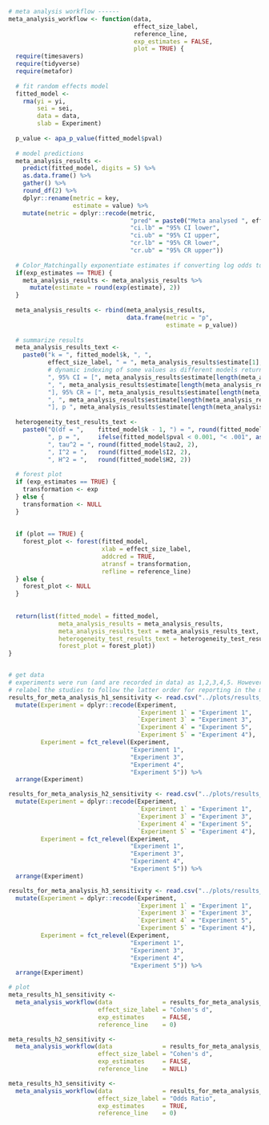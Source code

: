 ```r

# meta analysis workflow ------
meta_analysis_workflow <- function(data, 
                                   effect_size_label, 
                                   reference_line, 
                                   exp_estimates = FALSE,
                                   plot = TRUE) {
  require(timesavers)
  require(tidyverse)
  require(metafor)
  
  # fit random effects model 
  fitted_model <- 
    rma(yi = yi, 
        sei = sei,
        data = data,
        slab = Experiment)
  
  p_value <- apa_p_value(fitted_model$pval)
  
  # model predictions
  meta_analysis_results <-
    predict(fitted_model, digits = 5) %>%
    as.data.frame() %>%
    gather() %>%
    round_df(2) %>%
    dplyr::rename(metric = key,
                  estimate = value) %>%
    mutate(metric = dplyr::recode(metric,
                                  "pred" = paste0("Meta analysed ", effect_size_label),
                                  "ci.lb" = "95% CI lower",
                                  "ci.ub" = "95% CI upper",
                                  "cr.lb" = "95% CR lower",
                                  "cr.ub" = "95% CR upper"))
  
  # Color_Matchingally exponentiate estimates if converting log odds to odds ratios
  if(exp_estimates == TRUE) {
    meta_analysis_results <- meta_analysis_results %>%
      mutate(estimate = round(exp(estimate), 2))
  }
  
  meta_analysis_results <- rbind(meta_analysis_results,
                                 data.frame(metric = "p",
                                            estimate = p_value))
  
  # summarize results
  meta_analysis_results_text <- 
    paste0("k = ", fitted_model$k, ", ", 
           effect_size_label, " = ", meta_analysis_results$estimate[1],
           # dynamic indexing of some values as different models return variables in different locations, but relative location is reliable
           ", 95% CI = [", meta_analysis_results$estimate[length(meta_analysis_results$estimate)-4],  
           ", ", meta_analysis_results$estimate[length(meta_analysis_results$estimate)-3], 
           "], 95% CR = [", meta_analysis_results$estimate[length(meta_analysis_results$estimate)-2], 
           ", ", meta_analysis_results$estimate[length(meta_analysis_results$estimate)-1],
           "], p ", meta_analysis_results$estimate[length(meta_analysis_results$estimate)])
  
  heterogeneity_test_results_text <- 
    paste0("Q(df = ",    fitted_model$k - 1, ") = ", round(fitted_model$QE, 2), 
           ", p = ",     ifelse(fitted_model$pval < 0.001, "< .001", as.character(round(fitted_model$pval, 3))),
           ", tau^2 = ", round(fitted_model$tau2, 2), 
           ", I^2 = ",   round(fitted_model$I2, 2),
           ", H^2 = ",   round(fitted_model$H2, 2))
  
  # forest plot
  if (exp_estimates == TRUE) {
    transformation <- exp
  } else { 
    transformation <- NULL
  }
  
  
  if (plot == TRUE) {
    forest_plot <- forest(fitted_model,
                          xlab = effect_size_label,
                          addcred = TRUE,
                          atransf = transformation,
                          refline = reference_line)
  } else {
    forest_plot <- NULL
  }
  
  
  return(list(fitted_model = fitted_model, 
              meta_analysis_results = meta_analysis_results,
              meta_analysis_results_text = meta_analysis_results_text,
              heterogeneity_test_results_text = heterogeneity_test_results_text,
              forest_plot = forest_plot))
}


# get data
# experiments were run (and are recorded in data) as 1,2,3,4,5. However, they are reported in the manuscript as 1,2,3,5,4. 
# relabel the studies to follow the latter order for reporting in the manuscript
results_for_meta_analysis_h1_sensitivity <- read.csv("../plots/results_for_meta_analysis_h1_sensitivity.csv") %>%
  mutate(Experiment = dplyr::recode(Experiment, 
                                    `Experiment 1` = "Experiment 1",
                                    `Experiment 3` = "Experiment 3",
                                    `Experiment 4` = "Experiment 5",
                                    `Experiment 5` = "Experiment 4"),
         Experiment = fct_relevel(Experiment, 
                                  "Experiment 1",
                                  "Experiment 3",
                                  "Experiment 4",
                                  "Experiment 5")) %>%
  arrange(Experiment)

results_for_meta_analysis_h2_sensitivity <- read.csv("../plots/results_for_meta_analysis_h2_sensitivity.csv") %>%
  mutate(Experiment = dplyr::recode(Experiment, 
                                    `Experiment 1` = "Experiment 1",
                                    `Experiment 3` = "Experiment 3",
                                    `Experiment 4` = "Experiment 5",
                                    `Experiment 5` = "Experiment 4"),
         Experiment = fct_relevel(Experiment, 
                                  "Experiment 1",
                                  "Experiment 3",
                                  "Experiment 4",
                                  "Experiment 5")) %>%
  arrange(Experiment)

results_for_meta_analysis_h3_sensitivity <- read.csv("../plots/results_for_meta_analysis_h3_sensitivity.csv") %>%
  mutate(Experiment = dplyr::recode(Experiment, 
                                    `Experiment 1` = "Experiment 1",
                                    `Experiment 3` = "Experiment 3",
                                    `Experiment 4` = "Experiment 5",
                                    `Experiment 5` = "Experiment 4"),
         Experiment = fct_relevel(Experiment, 
                                  "Experiment 1",
                                  "Experiment 3",
                                  "Experiment 4",
                                  "Experiment 5")) %>%
  arrange(Experiment)

# plot
meta_results_h1_sensitivity <- 
  meta_analysis_workflow(data              = results_for_meta_analysis_h1_sensitivity,
                         effect_size_label = "Cohen's d",
                         exp_estimates     = FALSE,
                         reference_line    = 0)

meta_results_h2_sensitivity <- 
  meta_analysis_workflow(data              = results_for_meta_analysis_h2_sensitivity,
                         effect_size_label = "Cohen's d",
                         exp_estimates     = FALSE,
                         reference_line    = NULL)

meta_results_h3_sensitivity <- 
  meta_analysis_workflow(data              = results_for_meta_analysis_h3_sensitivity,
                         effect_size_label = "Odds Ratio",
                         exp_estimates     = TRUE,
                         reference_line    = 0)

```